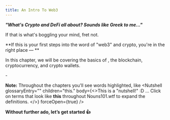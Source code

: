 ```yaml
---
title: An Intro To Web3
---
```


***"What's Crypto and DeFi all about? Sounds like Greek to me..."***

If that is what's boggling your mind, fret not.

\*\*If this is your first steps into the word of "web3" and crypto, you're in the right place — \*\*

In this chapter, we will be covering the basics of <Nutshell children="web3" glossaryEntry="content/glossary/web3.mdx" />, the blockchain, cryptocurrency, and crypto wallets.

\-

**Note:** Throughout the chapters you'll see words highlighted, like <Nutshell glossaryEntry="" children="this." body={<>This is a "nutshell!" :D&#x20;      ... Click on terms that look like **this** throughout Nouns101.wtf to expand the definitions.&#x20;</>} forceOpen={true} />&#x20;

**Without further ado, let’s get started 👍**
